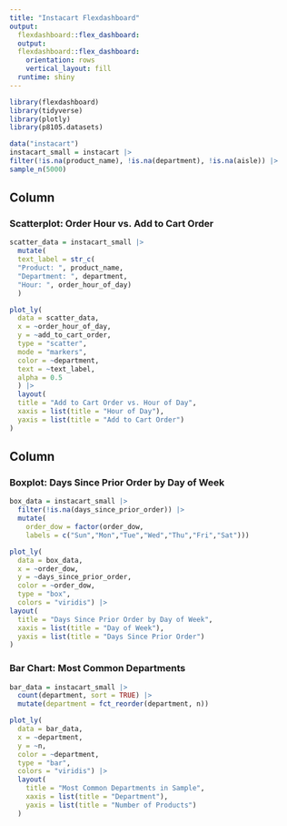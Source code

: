 ```yaml
---
title: "Instacart Flexdashboard"
output: 
  flexdashboard::flex_dashboard:
  output: 
  flexdashboard::flex_dashboard:
    orientation: rows
    vertical_layout: fill
  runtime: shiny
---
```


```r
library(flexdashboard)
library(tidyverse)
library(plotly)
library(p8105.datasets)
```

```r
data("instacart")
instacart_small = instacart |>
filter(!is.na(product_name), !is.na(department), !is.na(aisle)) |>
sample_n(5000) 
```

Column {data-width=650}
-----------------------------------------------------------------------

### Scatterplot: Order Hour vs. Add to Cart Order

```r
scatter_data = instacart_small |>
  mutate(
  text_label = str_c(
  "Product: ", product_name,
  "Department: ", department,
  "Hour: ", order_hour_of_day)
  )

plot_ly(
  data = scatter_data,
  x = ~order_hour_of_day,
  y = ~add_to_cart_order,
  type = "scatter",
  mode = "markers",
  color = ~department,
  text = ~text_label,
  alpha = 0.5
  ) |>
  layout(
  title = "Add to Cart Order vs. Hour of Day",
  xaxis = list(title = "Hour of Day"),
  yaxis = list(title = "Add to Cart Order")
)
```

Column {data-width=350}
-----------------------------------------------------------------------

### Boxplot: Days Since Prior Order by Day of Week

```r
box_data = instacart_small |>
  filter(!is.na(days_since_prior_order)) |>
  mutate(
    order_dow = factor(order_dow, 
    labels = c("Sun","Mon","Tue","Wed","Thu","Fri","Sat")))

plot_ly(
  data = box_data,
  x = ~order_dow,
  y = ~days_since_prior_order,
  color = ~order_dow,
  type = "box",
  colors = "viridis") |>
layout(
  title = "Days Since Prior Order by Day of Week",
  xaxis = list(title = "Day of Week"),
  yaxis = list(title = "Days Since Prior Order")
)

```

### Bar Chart: Most Common Departments

```r
bar_data = instacart_small |>
  count(department, sort = TRUE) |>
  mutate(department = fct_reorder(department, n))

plot_ly(
  data = bar_data,
  x = ~department,
  y = ~n,
  color = ~department,
  type = "bar",
  colors = "viridis") |>
  layout(
    title = "Most Common Departments in Sample",
    xaxis = list(title = "Department"),
    yaxis = list(title = "Number of Products")
  )

```

